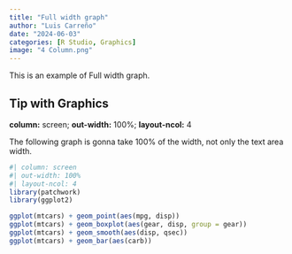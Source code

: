 ```yaml
---
title: "Full width graph"
author: "Luis Carreño"
date: "2024-06-03"
categories: [R Studio, Graphics]
image: "4 Column.png"
---
```


This is an example of Full width graph.



::: {.callout-tip}
## Tip with Graphics
**column:** screen;
**out-width:** 100%;
**layout-ncol:** 4
:::


The following graph is gonna take 100% of the width, not only the text area width.




```r
#| column: screen
#| out-width: 100%
#| layout-ncol: 4
library(patchwork)
library(ggplot2)

ggplot(mtcars) + geom_point(aes(mpg, disp))
ggplot(mtcars) + geom_boxplot(aes(gear, disp, group = gear))
ggplot(mtcars) + geom_smooth(aes(disp, qsec))
ggplot(mtcars) + geom_bar(aes(carb))

```





